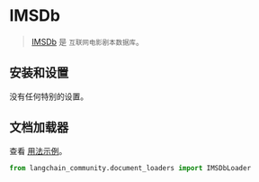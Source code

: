 # IMSDb

>[IMSDb](https://imsdb.com/) 是 `互联网电影剧本数据库`。

## 安装和设置

没有任何特别的设置。

## 文档加载器

查看 [用法示例](/docs/integrations/document_loaders/imsdb)。

```python
from langchain_community.document_loaders import IMSDbLoader
```